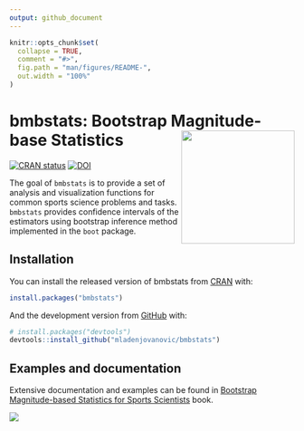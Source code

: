 ```yaml
---
output: github_document
---
```


<!-- README.md is generated from README.Rmd. Please edit that file -->

```r
knitr::opts_chunk$set(
  collapse = TRUE,
  comment = "#>",
  fig.path = "man/figures/README-",
  out.width = "100%"
)
```

# bmbstats: Bootstrap Magnitude-base Statistics <img src="man/figures/logo.png" align="right" width="200" />

<!-- badges: start -->
[![CRAN status](https://www.r-pkg.org/badges/version/bmbstats)](https://cran.r-project.org/package=bmbstats)
[![DOI](https://zenodo.org/badge/DOI/10.5281/zenodo.3906857.svg)](https://doi.org/10.5281/zenodo.3906857)
<!-- badges: end -->

The goal of `bmbstats` is to provide a set of analysis and visualization functions for common sports science problems and tasks. `bmbstats` provides confidence intervals of the estimators using bootstrap inference method implemented in the `boot` package. 

## Installation

You can install the released version of bmbstats from [CRAN](https://CRAN.R-project.org) with:

``` r
install.packages("bmbstats")
```

And the development version from [GitHub](https://github.com/) with:

``` r
# install.packages("devtools")
devtools::install_github("mladenjovanovic/bmbstats")
```

## Examples and documentation

Extensive documentation and examples can be found in [Bootstrap Magnitude-based Statistics for Sports Scientists](https://mladenjovanovic.github.io/bmbstats-book/) book. 

<a href="https://mladenjovanovic.github.io/bmbstats-book/"><img src="man/figures/book-logo.jpg" align="left"/></a>
